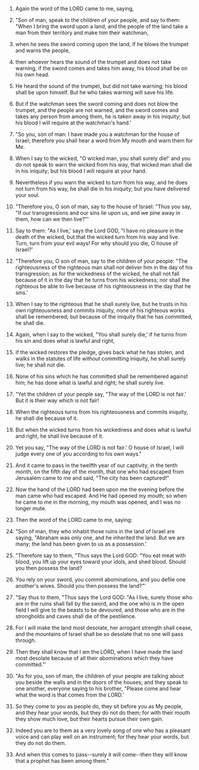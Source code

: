 
1. Again the word of the LORD came to me, saying,

2. "Son of man, speak to the children of your people, and say to them: "When I bring the sword upon a land, and the people of the land take a man from their territory and make him their watchman,

3. when he sees the sword coming upon the land, if he blows the trumpet and warns the people,

4. then whoever hears the sound of the trumpet and does not take warning, if the sword comes and takes him away, his blood shall be on his own head.

5. He heard the sound of the trumpet, but did not take warning; his blood shall be upon himself. But he who takes warning will save his life.

6. But if the watchman sees the sword coming and does not blow the trumpet, and the people are not warned, and the sword comes and takes any person from among them, he is taken away in his iniquity; but his blood I will require at the watchman's hand.'

7. "So you, son of man: I have made you a watchman for the house of Israel; therefore you shall hear a word from My mouth and warn them for Me.

8. When I say to the wicked, "O wicked man, you shall surely die!' and you do not speak to warn the wicked from his way, that wicked man shall die in his iniquity; but his blood I will require at your hand.

9. Nevertheless if you warn the wicked to turn from his way, and he does not turn from his way, he shall die in his iniquity; but you have delivered your soul.

10. "Therefore you, O son of man, say to the house of Israel: "Thus you say, "If our transgressions and our sins lie upon us, and we pine away in them, how can we then live?"'

11. Say to them: "As I live,' says the Lord GOD, "I have no pleasure in the death of the wicked, but that the wicked turn from his way and live. Turn, turn from your evil ways! For why should you die, O house of Israel?'

12. "Therefore you, O son of man, say to the children of your people: "The righteousness of the righteous man shall not deliver him in the day of his transgression; as for the wickedness of the wicked, he shall not fall because of it in the day that he turns from his wickedness; nor shall the righteous be able to live because of his righteousness in the day that he sins.'

13. When I say to the righteous that he shall surely live, but he trusts in his own righteousness and commits iniquity, none of his righteous works shall be remembered; but because of the iniquity that he has committed, he shall die.

14. Again, when I say to the wicked, "You shall surely die,' if he turns from his sin and does what is lawful and right,

15. if the wicked restores the pledge, gives back what he has stolen, and walks in the statutes of life without committing iniquity, he shall surely live; he shall not die.

16. None of his sins which he has committed shall be remembered against him; he has done what is lawful and right; he shall surely live.

17. "Yet the children of your people say, "The way of the LORD is not fair.' But it is their way which is not fair!

18. When the righteous turns from his righteousness and commits iniquity, he shall die because of it.

19. But when the wicked turns from his wickedness and does what is lawful and right, he shall live because of it.

20. Yet you say, "The way of the LORD is not fair.' O house of Israel, I will judge every one of you according to his own ways."

21. And it came to pass in the twelfth year of our captivity, in the tenth month, on the fifth day of the month, that one who had escaped from Jerusalem came to me and said, "The city has been captured!"

22. Now the hand of the LORD had been upon me the evening before the man came who had escaped. And He had opened my mouth; so when he came to me in the morning, my mouth was opened, and I was no longer mute.

23. Then the word of the LORD came to me, saying:

24. "Son of man, they who inhabit those ruins in the land of Israel are saying, "Abraham was only one, and he inherited the land. But we are many; the land has been given to us as a possession.'

25. "Therefore say to them, "Thus says the Lord GOD: "You eat meat with blood, you lift up your eyes toward your idols, and shed blood. Should you then possess the land?

26. You rely on your sword, you commit abominations, and you defile one another's wives. Should you then possess the land?"'

27. "Say thus to them, "Thus says the Lord GOD: "As I live, surely those who are in the ruins shall fall by the sword, and the one who is in the open field I will give to the beasts to be devoured, and those who are in the strongholds and caves shall die of the pestilence.

28. For I will make the land most desolate, her arrogant strength shall cease, and the mountains of Israel shall be so desolate that no one will pass through.

29. Then they shall know that I am the LORD, when I have made the land most desolate because of all their abominations which they have committed."'

30. "As for you, son of man, the children of your people are talking about you beside the walls and in the doors of the houses; and they speak to one another, everyone saying to his brother, "Please come and hear what the word is that comes from the LORD.'

31. So they come to you as people do, they sit before you as My people, and they hear your words, but they do not do them; for with their mouth they show much love, but their hearts pursue their own gain.

32. Indeed you are to them as a very lovely song of one who has a pleasant voice and can play well on an instrument; for they hear your words, but they do not do them.

33. And when this comes to pass--surely it will come--then they will know that a prophet has been among them."


